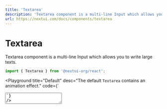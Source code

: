 ```yaml
---
title: 'Textarea'
description: 'Textarea component is a multi-line Input which allows you to write large texts.'
url: https://nextui.com/docs/components/textarea
---
```


# Textarea

Textarea component is a multi-line Input which allows you to write large texts.

```jsx
import { Textarea } from '@nextui-org/react';
```

<CarbonAd />

<Playground
  title="Default"
  desc="The default `Textarea` contains an animation effect."
  code={`
<Textarea
    label="Write your thoughts"
    placeholder="Enter your amazing ideas."
/>
`}
/>

<Playground
  title="Disabled"
  desc="Unusable and un-writtable `Textarea`."
  code={`
<>
    <Textarea
        disabled
        label="Name"
        placeholder="Enter your name"
      />
    <Spacer y={0.5} />
    <Textarea
        readOnly
        label="Read only Text"
        initialValue="Almost before we knew it, we had left the ground."
    />
</>
`}
/>

<Playground
  title="Autosize"
  desc="Unless the `rows` prop is set, the height of the text field dynamically 
  matches its content. You can use the `minRows` and `maxRows` props to bound it."
  code={`
<Grid.Container gap={2.5}>
    <Grid>
        <Textarea placeholder="Static rows, rows (4)" rows={4}/>
    </Grid>
    <Grid>
        <Textarea placeholder="Min rows (2), write something large.." minRows={2}/>
    </Grid>
    <Grid>
        <Textarea placeholder="Max rows (10), Min rows (1), write something large.." minRows={1} maxRows={10}/>
    </Grid>
</Grid.Container>
`}
/>

<Playground
  title="Types"
  desc="You can use the same `Input` types in `Textarea`."
  code={`
<Grid.Container gap={2.5} style={{marginTop: '4px'}}>
  <Grid>
    <Textarea placeholder="Default Textarea" />
  </Grid>    
  <Grid>
    <Textarea
      underlined
      color="primary"
      labelPlaceholder="Underlined Textarea"
    />
  </Grid>
  <Grid>
    <Textarea bordered color="secondary" labelPlaceholder="Bordered Textarea" />
  </Grid>
</Grid.Container>   
`}
/>

<Playground
  title="Status"
  desc="You can change the color of the entire `Textarea` with the property `status`."
  code={`
<Grid.Container gap={2.5} style={{marginTop: '4px'}}>
  <Grid>
    <Textarea labelPlaceholder="Default" status="default" />
  </Grid>    
  <Grid>
    <Textarea labelPlaceholder="Primary" status="primary" />
  </Grid>
  <Grid>
    <Textarea labelPlaceholder="Secondary" status="secondary" />
  </Grid>
  <Grid>
    <Textarea labelPlaceholder="Success" status="success" />
  </Grid>
  <Grid>
    <Textarea labelPlaceholder="Warning" status="warning" />
  </Grid>
  <Grid>
    <Textarea labelPlaceholder="Error" status="error" />
  </Grid>
  <Grid>
    <Textarea labelPlaceholder="#ff4ecd" status="#ff4ecd" />
  </Grid>  
</Grid.Container>
`}
/>

<Playground
  title="Helper text"
  desc="As well as with `Input` you can set the prop `helperText` and customise its color with the `helperColor` prop in `Textarea`
  to show a helper text."
  code={`
<Grid.Container gap={2.5} style={{marginTop: '4px'}}>
     <Grid>
      <Textarea
        label="Default"
        helperText="Please enter your name"
        placeholder="Enter your name"
      />
      </Grid>  
      <Grid>
        <Textarea
            status="success"
            helperColor="success"
            initialValue="NextUI is a Beautiful, fast and modern React UI library 🚀."
            helperText="Excelent description"
            placeholder="Description"
            label="Success"
        />
      </Grid>       
      <Grid>
        <Textarea
            bordered
            color="error"
            status="error"
            helperColor="error"
            helperText="Enter a larger description"
            label="Description"
            placeholder="Description"
        />
      </Grid>
    </Grid.Container>
`}
/>

<Playground
  title="Controlled vs Uncontrolled"
  desc="As well as the `Input` component, `Textarea` component can be controlled or uncontrolled. If you want to deep in this topic
  you can go to the official React documentation for [Controlled Components](https://reactjs.org/docs/forms.html#controlled-components)
  and [Uncontrolled Components](https://reactjs.org/docs/uncontrolled-components.html). The controlled Textarea example is using the hook [useInput](#useinput)"
  code={`
()=> {
  // Controlled
  const { value: controlledValue, setValue: setControlledValue, reset, bindings } = useInput('Controlled Textarea');
  React.useEffect(() => console.log({controlledValue}), [controlledValue]);
  // Uncontrolled
  const textareaRef = React.useRef(null);
  const onClick = () => {
    if (textareaRef.current) {
      textareaRef.current.value = Math.random().toString(32);
    }
  };
  return (
<Grid.Container gap={1}>
    <Grid>
        <Textarea {...bindings} />
        <Spacer y={0.5}/>
        <Grid.Container gap={0.5}>
            <Grid>
                <Button
                    auto
                    color="primary"
                    size="small"
                    onClick={() => setControlledValue(Math.random().toString(32))}
                >
                    Set value
                </Button>
            </Grid>
            <Grid>
                <Button auto flat size="small" onClick={() => reset()}>
                    Reset value
                </Button>
            </Grid>
        </Grid.Container>
    </Grid>
    <Spacer x={2}/>
    <Grid>
        <Textarea 
            ref={textareaRef} 
            initialValue="Uncontrolled Textarea"
            onChange={(e) => console.log(e.target.value)} 
        />
        <Spacer y={0.5}/>
        <Grid.Container gap={0.5}>
            <Grid>
                <Button
                    auto
                    color="secondary"
                    size="small"
                    onClick={onClick}
                >
                    Set value
                </Button>
            </Grid>
        </Grid.Container>
    </Grid>    
</Grid.Container> 
  );
}
`}
/>

<Spacer y={3} />

### APIs

<Spacer y={2} />

#### Textarea Props

| Attribute            | Type                                              | Accepted values                  | Description                                               | Default   |
| -------------------- | ------------------------------------------------- | -------------------------------- | --------------------------------------------------------- | --------- |
| **value**            | `string`                                          | -                                | Textarea value                                            | -         |
| **initialValue**     | `string`                                          | -                                | Textarea default value                                    | -         |
| **placeholder**      | `string`                                          | -                                | The short hint displayed in the textarea                  | -         |
| **size**             | `NormalSizes`                                     | [NormalSizes](#normal-sizes)     | Change textarea size                                      | `medium`  |
| **color**            | `SimpleColors`                                    | [SimpleColors](#simple-colors)   | Change textarea text, border and label color              | `default` |
| **status**           | `SimpleColors`                                    | [SimpleColors](#simple-colors)   | Change textarea status color                              | `default` |
| **helperColor**      | `SimpleColors`                                    | [SimpleColors](#simple-colors)   | Change helper text color                                  | `default` |
| **required**         | `boolean`                                         | `true/false`                     | Required textarea prop                                    | `false`   |
| **readOnly**         | `boolean`                                         | `true/false`                     | It prevents the user from changing the value of the field | `false`   |
| **disabled**         | `boolean`                                         | `true/false`                     | Disable textarea                                          | `false`   |
| **bordered**         | `boolean`                                         | `true/false`                     | Bordered textarea                                         | `false`   |
| **underlined**       | `boolean`                                         | `true/false`                     | Underlined textarea                                       | `false`   |
| **shadow**           | `boolean`                                         | `true/false`                     | Enable or disable the textarea shadow                     | `true`    |
| **animated**         | `boolean`                                         | `true/false`                     | Enable or disable the textarea animation                  | `true`    |
| **autoComplete**     | `string`                                          | -                                | HTML textarea autocomplete attribute                      | `off`     |
| **borderWeight**     | `NormalWeights`                                   | [NormalWeights](#normal-weights) | Border weight for `bordered` textarea                     | `normal`  |
| **width**            | `string`                                          | -                                | Textarea width                                            | `initial` |
| **label**            | `string`                                          | -                                | Text label for input                                      | -         |
| **labelPlaceholder** | `string`                                          | -                                | The placeholder becomes a label                           | -         |
| **helperText**       | `string`                                          | -                                | Add a helper text to Input                                | -         |
| **onChange**         | `(e: React.ChangeEvent) => void`                  | -                                | Callback fired when the value is changed                  | -         |
| **onFocus**          | `(e: React.FocusEvent) => void`                   | -                                | Callback fired when the input is focused.                 | -         |
| **onBlur**           | `(e: React.FocusEvent) => void`                   | -                                | Callback fired when the input is blurred.                 | -         |
| **ref**              | <Code>Ref<HTMLTextAreaElement &#124; null></Code> | -                                | forwardRef                                                | -         |
| ...                  | `TextareaHTMLAttributes`                          | `'className', ...`               | Textarea native props                                     | -         |

<Spacer y={2} />

### Textarea types

<Spacer y={1} />

#### Simple Colors

```ts
type NormalColors =
  | 'default'
  | 'primary'
  | 'secondary'
  | 'success'
  | 'warning'
  | 'error';
```

#### Normal Sizes

```ts
type NormalSizes = 'mini' | 'small' | 'medium' | 'large' | 'xlarge';
```

#### Normal Weights

```ts
type NormalWeights = 'normal' | 'light' | 'bold';
```

#### useInput

```ts
type useInput = (
  initialValue: string
) => {
  value: string;
  setValue: Dispatch<SetStateAction<string>>;
  currentRef: MutableRefObject<string>;
  reset: () => void;
  bindings: {
    value: string;
    onChange: (event: React.ChangeEvent<HTMLInputElement>) => void;
  };
};
```
